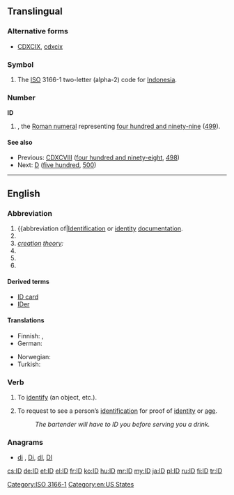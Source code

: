 {{also|Appendix:Variations of "id"}}
==Translingual==
===Alternative forms===
* {{sense|roman numeral}} [[CDXCIX]], [[cdxcix]]
===Symbol===
{{head|mul|symbol}}
# The [[ISO]] 3166-1 two-letter (alpha-2) code for [[Indonesia]].

===Number===
'''ID'''

# {{misspelling of|CDXCIX|lang=mul}}, the [[Roman numeral]] representing [[four hundred and ninety-nine]] ([[499]]).

====See also====
* Previous: [[CDXCVIII]] ([[four hundred and ninety-eight]], [[498]])
* Next: [[D]] ([[five hundred]], [[500]])

[[Category:ISO 3166-1]]
----

==English==

===Abbreviation===
{{en-abbreviation}}

# {{abbreviation of|[[identification|Identification]] or [[identity]] [[documentation]].
# {{abbreviation of|Idaho}}
# ''[[creation]] [[theory]]:'' {{abbreviation of|intelligent design|Intelligent Design}}
# {{abbreviation of|inside diameter}}
# {{abbreviation of|inner diameter}}
# {{abbreviation of|internal diameter}}

====Derived terms====
* [[ID card]]
* [[IDer]]

====Translations====
{{trans-top|identification or identity documentation, such as in ID card}}
* Finnish: {{t|fi|henkilöllisyystodistus}}, {{t|fi|henkilökortti}}
* German: {{t|de|ID|f}}
{{trans-mid}}
* Norwegian: {{t-|no|ID|m}}
* Turkish: {{t|tr|kimlik}}
{{trans-bottom}}

===Verb===
{{en-verb}}

# {{transitive}} To [[identify]] (an object, etc.).
# {{transitive}} To request to see a person’s [[identification]] for proof of [[identity]] or [[age]].
#: ''The bartender will have to ID you before serving you a drink.''

===Anagrams===
* [[di#English|di]] , [[Di#English|Di]], [[dI#English|dI]], [[DI#English|DI]]

[[Category:en:US States]]

[[cs:ID]]
[[de:ID]]
[[et:ID]]
[[el:ID]]
[[fr:ID]]
[[ko:ID]]
[[hu:ID]]
[[mr:ID]]
[[my:ID]]
[[ja:ID]]
[[pl:ID]]
[[ru:ID]]
[[fi:ID]]
[[tr:ID]]